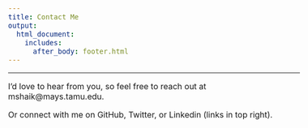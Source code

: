 ```yaml
---
title: Contact Me
output: 
  html_document:
    includes:
      after_body: footer.html
---
```

<style>
body {
  font-size: 16px;
}
</style>
***

I’d love to hear from you, so feel free to reach out at mshaik@mays.tamu.edu.

Or connect with me on GitHub, Twitter, or Linkedin (links in top right).
